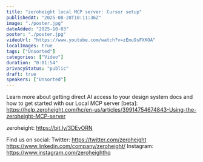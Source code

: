 ```yaml
---
title: "zeroheight local MCP server: Cursor setup"
publishedAt: "2025-08-28T10:11:36Z"
image: "./poster.jpg"
dateAdded: "2025-10-03"
poster: "./poster.jpg"
videoUrl: "https://www.youtube.com/watch?v=zEmu9sFXKOA"
localImages: true
tags: ["Unsorted"]
categories: ["Video"]
duration: "0:01:54"
privacyStatus: "public"
draft: true
speakers: ["Unsorted"]
---
```

Learn more about getting direct AI access to your design system docs and how to get started with our Local MCP server [beta]: https://help.zeroheight.com/hc/en-us/articles/39914754674843-Using-the-zeroheight-MCP-server

zeroheight: https://bit.ly/3DEvORN

Find us on social:
Twitter: https://twitter.com/zeroheight
https://www.linkedin.com/company/zeroheight/
Instagram: https://www.instagram.com/zeroheighthq
